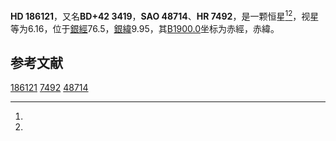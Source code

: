 {{Starbox begin
| name = HD 186121
}}
{{Starbox observe
| epoch = [[J2000.0|J2000.0]]
| constell = {{星座名待查}}<ref name=SIMBAD>{{cite web
 | url=http://simbad.u-strasbg.fr/simbad/sim-id?Ident=HR+7492
 | title=Pulsating variable Star
 | publisher=Centre de Données astronomiques de Strasbourg
 | work=SIMBAD
 | accessdate=2012-07-13
 | archive-date=2021-08-24
 | archive-url=https://web.archive.org/web/20210824191807/http://simbad.u-strasbg.fr/simbad/sim-id?Ident=HR+7492
 }}</ref><ref name=DATA>{{cite web
 | url=http://vizier.u-strasbg.fr/viz-bin/VizieR-5?-out.add=.&-source=5050&-corr=PK=HR&-out.max=9999&HR=7492
 | title=VizieR Detailed Page
 | accessdate=2012-07-13
 | archive-date=2019-02-16
 | archive-url=https://web.archive.org/web/20190216093945/http://vizier.u-strasbg.fr/viz-bin/VizieR-5?-out.add=.&-source=5050&-corr=PK=HR&-out.max=9999&HR=7492
 | dead-url=no
 }}</ref>
| 星官 = 
| ra = {{RA|19|40|41.2}}<ref name=SIMBAD /><ref name=DATA />
| dec = {{DEC|+43|4|40}}<ref name=SIMBAD /><ref name=DATA />
| appmag_v = 6.16<ref name=SIMBAD /><ref name=DATA />
}}
{{Starbox character
| class = M2III<ref name=SIMBAD /><ref name=DATA />
| b-v = 1.56<ref name=SIMBAD /><ref name=DATA />
| u-b = 1.42<ref name=SIMBAD /><ref name=DATA />
| r-i = 1.01E<ref name=SIMBAD /><ref name=DATA />
| variable = 
}}
{{Starbox astrometry
| radial_v = 1.42
| prop_mo_ra = -5
| parallax = 
| p_error = 
}}
{{Starbox catalog
| names =BD+42 3419，[[SAO星表|SAO]] 48714，[[HD星表|HD]] 186121，[[HR星表|HR]] 7492}}
{{Starbox reference |Simbad=HR+7492}}
{{Starbox end}}

'''HD 186121'''，又名'''BD+42 3419'''，'''SAO 48714'''、'''HR 7492'''，是一颗恒星<ref name=SIMBAD /><ref name=DATA />，视星等为6.16，位于[[銀道座標系|銀經]]76.5，[[銀道座標系|銀緯]]9.95，其[[B1900.0|B1900.0]]坐标为赤經{{RA|19|37|26.7}}，赤緯{{DEC|+42|9.95|40}}。

== 参考文献 ==
{{reflist}}

{{star-stub}}

[[Category:HD和HDE天體|186121]]
[[Category:HR天體|7492]]
[[Category:SAO天體|48714]]